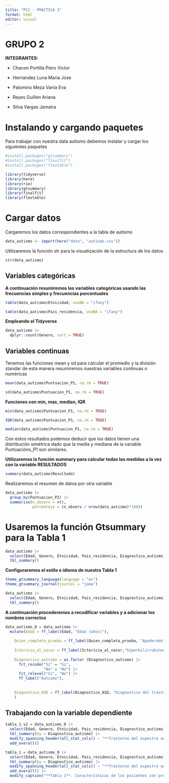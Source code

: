 ---
title: "PC1 - PRÁCTICA 3"
format: html
editor: visual
---

# **GRUPO 2**

**INTEGRANTES:**

-   Chacon Portilla Piero Victor

-   Hernandez Luna Maria Jose

-   Palomino Meza Vania Eva

-   Reyes Guillen Ariana

-   Silva Vargas Jamaira

# Instalando y cargando paquetes

Para trabajar con nuestra data autismo debemos instalar y cargar los siguientes paquetes

```{r}
#install.packages("gtsummary")
#install.packages("finalfit")
#install.packages("flextable")
```

```{r}
library(tidyverse)
library(here)
library(rio)
library(gtsummary) 
library(finalfit)
library(flextable)
```

# Cargar datos

Cargaremos los datos correspondientes a la tabla de autismo

```{r}
data_autismo <- import(here("data", "autismo.csv"))
```

Utilizaremos la función str para la visualización de la estructura de los datos

```{r}
str(data_autismo)
```

## Variables categóricas

**A continuación resumiremos las variables categóricas usando las frecuencias simples y frecuencias porcentuales**

```{r}
table(data_autismo$Etnicidad, useNA = "ifany")
```

```{r}
table(data_autismo$Pais_residencia, useNA = "ifany")
```

**Empleando el Tidyverse**

```{r}
data_autismo |> 
  dplyr::count(Genero, sort = TRUE)
```

## Variables continuas

Tenemos las funciones mean y sd para calcular el promedio y la división standar de esta manera resumiremos nuestras variables continuas o numéricas

```{r}
mean(data_autismo$Puntuacion_P1, na.rm = TRUE)
```

```{r}
sd(data_autismo$Puntuacion_P1, na.rm = TRUE)
```

**Funciones con min, max, median, IQR**

```{r}
min(data_autismo$Puntuacion_P1, na.rm = TRUE) 

IQR(data_autismo$Puntuacion_P1, na.rm = TRUE) 

median(data_autismo$Puntuacion_P1, na.rm = TRUE)
```

Con estos resultados podemos deducir que los datos tienen una distribución simétrica dado que la media y mediana de la variable Puntuacións_P1 son similares.

**Utilizaremos la función summary para calcular todas las medidas a la vez con la variable RESULTADOS**

```{r}
summary(data_autismo$Resultado)
```

Realizaremos el resumen de datoa por otra variable

```{r}
data_autismo |> 
  group_by(Puntuacion_P2) |> 
  summarise(n_observ = n(),
            porcentaje = (n_observ / nrow(data_autismo)*100))
```

# **Usaremos la función Gtsummary para la Tabla 1**

```{r}
data_autismo |> 
  select(Edad, Genero, Etnicidad, Pais_residencia, Diagnostico_autismo) |> 
  tbl_summary()
```

**Configuraremos el estilo e idioma de nuestra Tabla 1**

```{r}
theme_gtsummary_language(language = "es") 
theme_gtsummary_journal(journal = "jama")
```

```{r}
data_autismo |> 
  select(Edad, Genero, Etnicidad, Pais_residencia, Diagnostico_autismo) |> 
  tbl_summary()
```

**A continuación procederemos a recodificar variables y a adicionar los nombres correctos**

```{r}
data_autismo_0 = data_autismo |>
  mutate(Edad = ff_label(Edad, "Edad (años)"),
    
    Quien_completa_prueba = ff_label(Quien_completa_prueba, "Apoderado"),
    
    Ictericia_al_nacer = ff_label(Ictericia_al_nacer,"hiperbilirrubinemia neonatal"),
    
    Diagnostico_autismo = as.factor (Diagnostico_autismo) |>
      fct_recode("Sí" = "Si",
                 "No" = "No") |>
      fct_relevel("Sí", "No") |> 
      ff_label("Autismo"),
    
    
    Diagnostico_ASD = ff_label(Diagnostico_ASD, "Diagnostico del trastorno del espectro autista")
    )
```

## Trabajando con la variable dependiente 

```{r}
tabla_1.v2 = data_autismo_0 |> 
  select(Edad, Genero, Etnicidad, Pais_residencia, Diagnostico_autismo) |> 
  tbl_summary(by = Diagnostico_autismo) |> 
  modify_spanning_header(all_stat_cols() ~ "**Trastorno del espectro autista**") |>
  add_overall() 
```

```{r}
tabla_1 = data_autismo_0 |> 
  select(Edad, Genero, Etnicidad, Pais_residencia, Diagnostico_autismo) |> 
  tbl_summary(by = Diagnostico_autismo) |> 
  modify_spanning_header(all_stat_cols() ~ "**Trastorno del espectro autista**") |>
  add_overall() |> 
  modify_caption("**Tabla 1**. Características de los pacientes con presunción diagnóstica de trastorno del espectro autista")
```

